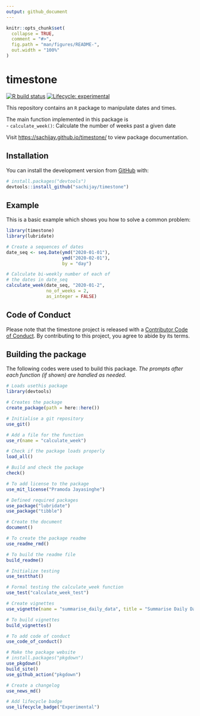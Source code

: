 ```yaml
---
output: github_document
---
```


<!-- README.md is generated from README.Rmd. Please edit that file -->

```r
knitr::opts_chunk$set(
  collapse = TRUE,
  comment = "#>",
  fig.path = "man/figures/README-",
  out.width = "100%"
)
```

# timestone

<!-- badges: start -->
[![R build status](https://github.com/sachijay/timestone/workflows/R-CMD-check/badge.svg)](https://github.com/sachijay/timestone/actions)
[![Lifecycle: experimental](https://img.shields.io/badge/lifecycle-experimental-orange.svg)](https://www.tidyverse.org/lifecycle/#experimental)
<!-- badges: end -->

This repository contains an `R` package to manipulate dates and times.

The main function implemented in this package is  
  - `calculate_week()`: Calculate the number of weeks past a given date
  
Visit [https://sachijay.github.io/timestone/](https://sachijay.github.io/timestone/) to view package documentation.
  

## Installation

You can install the development version from [GitHub](https://github.com/) with:

``` r
# install.packages("devtools")
devtools::install_github("sachijay/timestone")
```


## Example

This is a basic example which shows you how to solve a common problem:

```r
library(timestone)
library(lubridate)

# Create a sequences of dates
date_seq <- seq.Date(ymd("2020-01-01"),
                     ymd("2020-02-01"),
                     by = "day")

# Calculate bi-weekly number of each of 
# the dates in date_seq
calculate_week(date_seq, "2020-01-2",
               no_of_weeks = 2, 
               as_integer = FALSE)
```


## Code of Conduct

Please note that the timestone project is released with a [Contributor Code of Conduct](https://contributor-covenant.org/version/2/0/CODE_OF_CONDUCT.html). By contributing to this project, you agree to abide by its terms.


## Building the package

The following codes were used to build this package. *The prompts after each function (if shown) are handled as needed.*

```r
# Loads usethis package
library(devtools)

# Creates the package
create_package(path = here::here())

# Initialise a git repository
use_git()

# Add a file for the function
use_r(name = "calculate_week")

# Check if the package loads properly
load_all()

# Build and check the package
check()

# To add license to the package
use_mit_license("Pramoda Jayasinghe")

# Defined required packages
use_package("lubridate")
use_package("tibble")

# Create the document
document()

# To create the package readme
use_readme_rmd()

# To build the readme file
build_readme()

# Initialize testing
use_testthat()

# Formal testing the calculate_week function
use_test("calculate_week_test")

# Create vignettes
use_vignette(name = "summarise_daily_data", title = "Summarise Daily Data")

# To build vignettes
build_vignettes()

# To add code of conduct
use_code_of_conduct()

# Make the package website
# install.packages("pkgdown")
use_pkgdown()
build_site()
use_github_action("pkgdown")

# Create a changelog
use_news_md()

# Add lifecycle badge
use_lifecycle_badge("Experimental")
```

